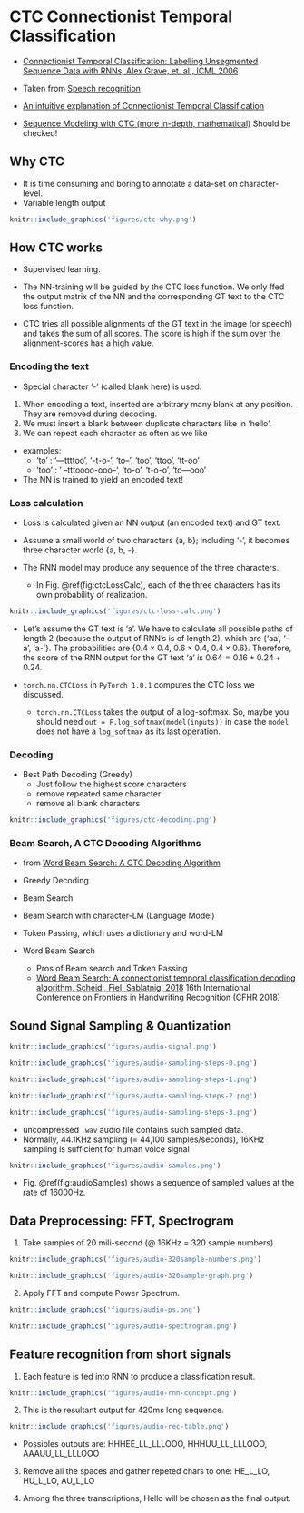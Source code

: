# CTC Connectionist Temporal Classification

- [Connectionist Temporal Classification: Labelling Unsegmented Sequence Data with RNNs, Alex Grave, et. al., ICML 2006](http://www.cs.toronto.edu/~graves/icml_2006.pdf)

- Taken from [Speech recognition](https://medium.com/@jongdae.lim/%EA%B8%B0%EA%B3%84-%ED%95%99%EC%8A%B5-machine-learning-%EC%9D%80-%EC%A6%90%EA%B2%81%EB%8B%A4-part-6-eb0ed6b0ed1d)

- [An intuitive explanation of Connectionist Temporal Classification](https://towardsdatascience.com/intuitively-understanding-connectionist-temporal-classification-3797e43a86c)

- [Sequence Modeling with CTC (more in-depth, mathematical)](https://distill.pub/2017/ctc/)
    Should be checked!
    
## Why CTC

- It is time consuming and boring to annotate a data-set on character-level.
- Variable length output

```r
knitr::include_graphics('figures/ctc-why.png')
```



## How CTC works

- Supervised learning.

- The NN-training will be guided by the CTC loss function. We only ffed the output matrix of the NN and the corresponding GT text to the CTC loss function.

- CTC tries all possible alignments of the GT text in the image (or speech) and takes the sum of all scores. The score is high if the sum over the alignment-scores has a high value.



### Encoding the text

- Special character '-' (called blank here) is used.
1. When encoding a text, inserted are arbitrary many blank at any position. They are removed during decoding.
1. We must insert a blank between duplicate characters like in 'hello'.
1. We can repeat each character as often as we like

- examples:
    - 'to' : '---ttttoo', '-t-o-', 'to--', 'too', 'ttoo', 'tt-oo'
    - 'too' : ' --tttoooo-ooo--', 'to-o', 't-o-o', 'to---ooo'
    
* The NN is trained to yield an encoded text!

### Loss calculation

- Loss is calculated given an NN output (an encoded text) and GT text.

- Assume a small world of two characters {a, b}; including '-', it becomes three character world {a, b, -}.
- The RNN model may produce any sequence of the three characters.
    - In Fig. \@ref(fig:ctcLossCalc), each of the three characters has its own probability of realization.
    
```r
knitr::include_graphics('figures/ctc-loss-calc.png')
```

- Let's assume the GT text is 'a'. We have to calculate all possible paths of length 2 (because the output of RNN's is of length 2), which are {'aa', '-a', 'a-'}. The probabilities are {$0.4\times0.4$, $0.6\times0.4$, $0.4\times0.6$}. Therefore, the score of the RNN output for the GT text 'a' is $0.64 = 0.16 + 0.24 + 0.24$. 

- `torch.nn.CTCLoss` in `PyTorch 1.0.1 ` computes the CTC loss we discussed.
    - `torch.nn.CTCLoss` takes the output of a log-softmax. So, maybe you should need `out = F.log_softmax(model(inputs))` in case the `model` does not have a `log_softmax` as its last operation.

### Decoding

- Best Path Decoding (Greedy)
    - Just follow the highest score characters
    - remove repeated same character
    - remove all blank characters
    
```r
knitr::include_graphics('figures/ctc-decoding.png')
```


### Beam Search, A CTC Decoding Algorithms

- from [Word Beam Search: A CTC Decoding Algorithm](https://towardsdatascience.com/word-beam-search-a-ctc-decoding-algorithm-b051d28f3d2e)

- Greedy Decoding
- Beam Search
- Beam Search with character-LM (Language Model)
- Token Passing, which uses a dictionary and word-LM

- Word Beam Search
    - Pros of Beam search and Token Passing
    - [Word Beam Search: A connectionist temporal classification decoding algorithm, Scheidl, Fiel, Sablatnig, 2018](https://repositum.tuwien.ac.at/obvutwoa/content/titleinfo/2774578)  16th International Conference on Frontiers in Handwriting Recognition (CFHR 2018)

## Sound Signal Sampling & Quantization

```r
knitr::include_graphics('figures/audio-signal.png')
```

```r
knitr::include_graphics('figures/audio-sampling-steps-0.png')
```
```r
knitr::include_graphics('figures/audio-sampling-steps-1.png')
```
```r
knitr::include_graphics('figures/audio-sampling-steps-2.png')
```
```r
knitr::include_graphics('figures/audio-sampling-steps-3.png')
```

- uncompressed `.wav` audio file contains such sampled data.
- Normally, 44.1KHz sampling (= 44,100 samples/seconds), 16KHz sampling is sufficient for human voice signal

```r
knitr::include_graphics('figures/audio-samples.png')
```

- Fig. \@ref(fig:audioSamples) shows a sequence of sampled values at the rate of 16000Hz.


## Data Preprocessing: FFT, Spectrogram

1. Take samples of 20 mili-second (@ 16KHz = 320 sample numbers)

```r
knitr::include_graphics('figures/audio-320sample-numbers.png')
```
```r
knitr::include_graphics('figures/audio-320sample-graph.png')
```

2. Apply FFT and compute Power Spectrum.

```r
knitr::include_graphics('figures/audio-ps.png')
```

```r
knitr::include_graphics('figures/audio-spectrogram.png')
```

## Feature recognition from short signals

1. Each feature is fed into RNN to produce a classification result.

```r
knitr::include_graphics('figures/audio-rnn-concept.png')
```

2. This is the resultant output for 420ms long sequence. 

```r
knitr::include_graphics('figures/audio-rec-table.png')
```

- Possibles outputs are: HHHEE_LL_LLLOOO, HHHUU_LL_LLLOOO, AAAUU_LL_LLLOOO

3. Remove all the spaces and gather repeted chars to one: HE_L_LO, HU_L_LO, AU_L_LO

4. Among the three transcriptions, Hello will be chosen as the final output.

